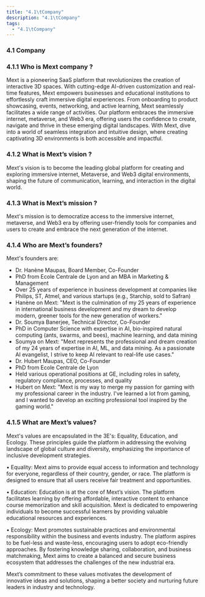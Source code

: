 ```yaml
---
title: "4.1\tCompany"
description: "4.1\tCompany"
tags:
  - "4.1\tCompany"
---
```


### 4.1	Company

### 4.1.1	Who is Mext company ?

Mext is a pioneering SaaS platform that revolutionizes the creation of interactive 3D spaces. With cutting-edge AI-driven customization and real-time features, Mext empowers businesses and educational institutions to effortlessly craft immersive digital experiences. From onboarding to product showcasing, events, networking, and active learning, Mext seamlessly facilitates a wide range of activities. Our platform embraces the immersive internet, metaverse, and Web3 era, offering users the confidence to create, navigate and thrive in these emerging digital landscapes. With Mext, dive into a world of seamless integration and intuitive design, where creating captivating 3D environments is both accessible and impactful.

### 4.1.2	What is Mext’s vision ?

Mext's vision is to become the leading global platform for creating and exploring immersive internet, Metaverse, and Web3 digital environments, shaping the future of communication, learning, and interaction in the digital world.

### 4.1.3	What is Mext’s mission ?

Mext's mission is to democratize access to the immersive internet, metaverse, and Web3 era by offering user-friendly tools for companies and users to create and embrace the next generation of the internet.

### 4.1.4	Who are Mext’s founders?

Mext's founders are:

* Dr. Hanène Maupas, Board Member, Co-Founder
* PhD from Ecole Centrale de Lyon and an MBA in Marketing & Management
* Over 25 years of experience in business development at companies like Philips, ST, Atmel, and various startups (e.g., Starchip, sold to Safran)
* Hanène on Mext: "Mext is the culmination of my 25 years of experience in international business development and my dream to develop modern, greener tools for the new generation of workers."
* Dr. Soumya Banerjee, Technical Director, Co-Founder
* PhD in Computer Science with expertise in AI, bio-inspired natural computing (ants, swarms, and bees), machine learning, and data mining
* Soumya on Mext: "Mext represents the professional and dream creation of my 24 years of expertise in AI, ML, and data mining. As a passionate AI evangelist, I strive to keep AI relevant to real-life use cases."
* Dr. Hubert Maupas, CEO, Co-Founder
* PhD from Ecole Centrale de Lyon
* Held various operational positions at GE, including roles in safety, regulatory compliance, processes, and quality
* Hubert on Mext: "Mext is my way to merge my passion for gaming with my professional career in the industry. I've learned a lot from gaming, and I wanted to develop an exciting professional tool inspired by the gaming world."

### 4.1.5	What are Mext’s values?

Mext's values are encapsulated in the 3E's: Equality, Education, and Ecology. These principles guide the platform in addressing the evolving landscape of global culture and diversity, emphasizing the importance of inclusive development strategies.

•	Equality: Mext aims to provide equal access to information and technology for everyone, regardless of their country, gender, or race. The platform is designed to ensure that all users receive fair treatment and opportunities.

•	Education: Education is at the core of Mext’s vision. The platform facilitates learning by offering affordable, interactive content to enhance course memorization and skill acquisition. Mext is dedicated to empowering individuals to become successful learners by providing valuable educational resources and experiences.

•	Ecology: Mext promotes sustainable practices and environmental responsibility within the business and events industry. The platform aspires to be fuel-less and waste-less, encouraging users to adopt eco-friendly approaches. By fostering knowledge sharing, collaboration, and business matchmaking, Mext aims to create a balanced and secure business ecosystem that addresses the challenges of the new industrial era.

Mext’s commitment to these values motivates the development of innovative ideas and solutions, shaping a better society and nurturing future leaders in industry and technology.
